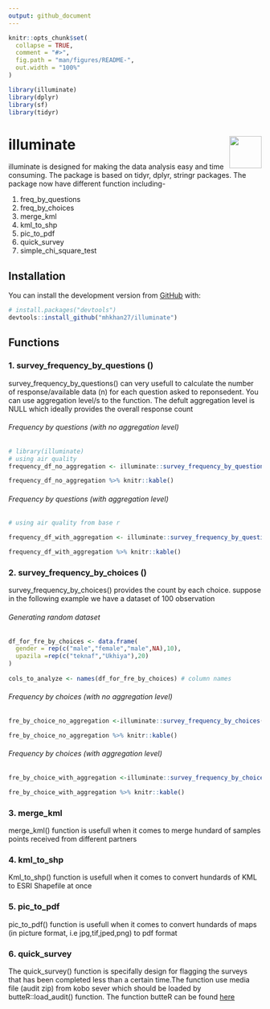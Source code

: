 ```yaml
---
output: github_document
---
```




```r
knitr::opts_chunk$set(
  collapse = TRUE,
  comment = "#>",
  fig.path = "man/figures/README-",
  out.width = "100%"
)
```


```r
library(illuminate)
library(dplyr)
library(sf)
library(tidyr)
```
# illuminate <img src='man/figures/logo.jpg' align="right" height="64.5" />


illuminate is designed for making the data analysis easy and time consuming. The package is based on tidyr, dplyr, stringr packages. The package now have different function including- 
<p>1. freq_by_questions
2. freq_by_choices 
3. merge_kml
4. kml_to_shp
5. pic_to_pdf
6. quick_survey
7. simple_chi_square_test</p>

## Installation

You can install the development version from [GitHub](https://github.com/) with:

``` r
# install.packages("devtools")
devtools::install_github("mhkhan27/illuminate")

```

## Functions

### 1. survey_frequency_by_questions ()
survey_frequency_by_questions() can very usefull to calculate the number of response/available data (n) for each question asked to reponsedent. You can use aggregation level/s to the function. The defult aggregation level is NULL which ideally provides the overall response count  

###### Frequency by questions (with no aggregation level)
``` r
# library(illuminate)
# using air quality
frequency_df_no_aggregation <- illuminate::survey_frequency_by_questions(df =airquality)

```

```r

frequency_df_no_aggregation %>% knitr::kable() 

```

###### Frequency by questions (with aggregation level)
``` r
# using air quality from base r

frequency_df_with_aggregation <- illuminate::survey_frequency_by_questions(df =airquality,aggregation_level = "Month" ) 

```

```r

frequency_df_with_aggregation %>% knitr::kable() 

```


### 2. survey_frequency_by_choices ()
survey_frequency_by_choices() provides the count by each choice. suppose in the following example we have a dataset of 100 observation

###### Generating random dataset
```r

df_for_fre_by_choices <- data.frame(
  gender = rep(c("male","female","male",NA),10),
  upazila =rep(c("teknaf","Ukhiya"),20)
)
 
cols_to_analyze <- names(df_for_fre_by_choices) # column names 
```

###### Frequency by choices (with no aggregation level)
```r

fre_by_choice_no_aggregation <-illuminate::survey_frequency_by_choices(df = df_for_fre_by_choices,variables_to_analyze = cols_to_analyze)

```


```r

fre_by_choice_no_aggregation %>% knitr::kable() 

```

###### Frequency by choices (with aggregation level)
```r

fre_by_choice_with_aggregation <-illuminate::survey_frequency_by_choices(df = df_for_fre_by_choices,variables_to_analyze = cols_to_analyze,aggregation_level = "upazila")

```


```r
fre_by_choice_with_aggregation %>% knitr::kable() 
```


### 3. merge_kml
merge_kml() function is usefull when it comes to merge hundard of samples points received from different partners 

### 4. kml_to_shp 
Kml_to_shp() function is usefull when it comes to convert hundards of KML to ESRI Shapefile at once

### 5. pic_to_pdf
pic_to_pdf() function is usefull when it comes to convert hundards of maps (in picture format, i.e jpg,tif,jped,png) to pdf format

### 6. quick_survey 
The quick_survey() function is specifally design for flagging the surveys that has been completed less than a certain time.The function use media file (audit zip) from kobo sever which should be loaded by butteR::load_audit() function. 
The function butteR can be found [here](github.com/zackarno/butteR)
